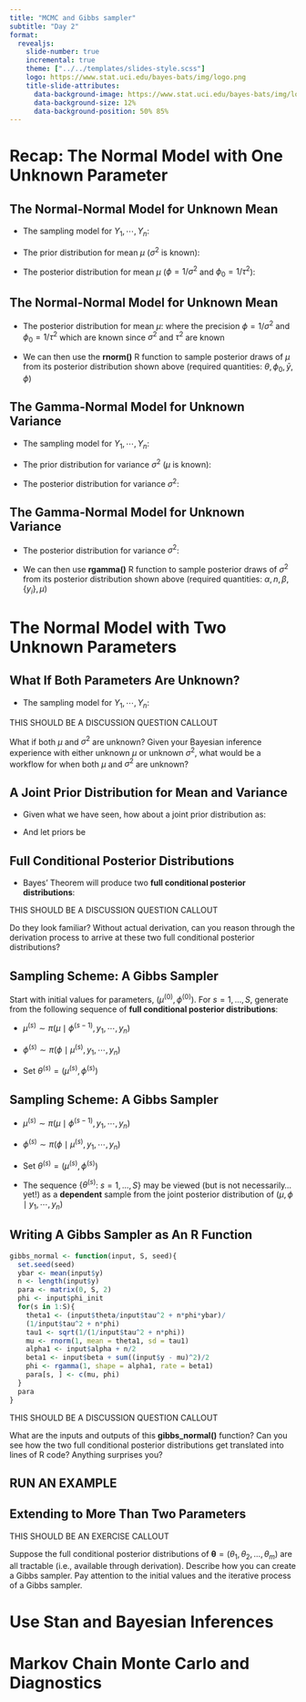 ```yaml
---
title: "MCMC and Gibbs sampler"
subtitle: "Day 2"
format: 
  revealjs:
    slide-number: true
    incremental: true
    theme: ["../../templates/slides-style.scss"]
    logo: https://www.stat.uci.edu/bayes-bats/img/logo.png
    title-slide-attributes: 
      data-background-image: https://www.stat.uci.edu/bayes-bats/img/logo.png
      data-background-size: 12%
      data-background-position: 50% 85%
---
```


# Recap: The Normal Model with One Unknown Parameter

## The Normal-Normal Model for Unknown Mean

- The sampling model for $Y_1, \cdots, Y_n$: 
    \begin{equation}
    Y_1, \cdots, Y_n \mid \mu, \sigma \overset{i.i.d.}{\sim} \textrm{Normal}(\mu, \sigma^2).
    \end{equation}
    
- The prior distribution for mean $\mu$ ($\sigma^2$ is known):
    \begin{equation}
    \mu \mid {\color{red}\sigma} \sim \textrm{Normal}(\theta, \tau^2).
    \end{equation}
    
- The posterior distribution for mean $\mu$ ($\phi = 1/\sigma^2$ and $\phi_0 = 1/\tau^2$): 
    \begin{equation}
    \mu \mid y_1, \cdots, y_n, {\color{red}\phi} \sim \textrm{Normal}\left(\frac{\phi_0 \theta + n\phi\bar{y} }{\phi_0 + n\phi}, \sqrt{\frac{1}{\phi_0 + n \phi}}\right)
    \end{equation}

## The Normal-Normal Model for Unknown Mean
   
- The posterior distribution for mean $\mu$: 
    \begin{equation}
    \mu \mid y_1, \cdots, y_n, {\color{red}\phi} \sim \textrm{Normal}\left(\frac{\phi_0 \theta + n\phi\bar{y} }{\phi_0 + n\phi}, \sqrt{\frac{1}{\phi_0 + n \phi}}\right)
    \end{equation}
    where the precision $\phi = 1/\sigma^2$ and $\phi_0 = 1/\tau^2$ which are known since $\sigma^2$ and $\tau^2$ are known
    
- We can then use the **rnorm()** R function to sample posterior draws of $\mu$ from its posterior distribution shown above (required quantities: $\theta, \phi_0, \bar{y}, \phi$)

## The Gamma-Normal Model for Unknown Variance

- The sampling model for $Y_1, \cdots, Y_n$: 
    \begin{equation}
    Y_1, \cdots, Y_n \mid \mu, \sigma \overset{i.i.d.}{\sim} \textrm{Normal}(\mu, \sigma^2).
    \end{equation}
    
 - The prior distribution for variance $\sigma^2$ ($\mu$ is known):
    \begin{equation}
    1/\sigma^2 \mid {\color{red}\mu} \sim \textrm{Gamma}(\alpha, \beta).
    \end{equation}

- The posterior distribution for variance $\sigma^2$: 
    \begin{equation}
    1/\sigma^2 \mid y_1, \cdots, y_n, {\color{red}\mu} \sim \textrm{Gamma} \left(\alpha + \frac{n}{2}, \beta + \frac{1}{2}\sum_{i=1}^{n}(y_i - \mu)^2 \right)
    \end{equation}
    
## The Gamma-Normal Model for Unknown Variance
- The posterior distribution for variance $\sigma^2$: 
    \begin{equation}
    1/\sigma^2 \mid y_1, \cdots, y_n, {\color{red}\mu} \sim \textrm{Gamma} \left(\alpha + \frac{n}{2}, \beta + \frac{1}{2}\sum_{i=1}^{n}(y_i - \mu)^2 \right)
    \end{equation}
    
- We can then use **rgamma()** R function to sample posterior draws of $\sigma^2$ from its posterior distribution shown above (required quantities: $\alpha, n, \beta, \{y_i\}, \mu$)

# The Normal Model with Two Unknown Parameters

## What If Both Parameters Are Unknown?
::: {.nonincremental}
- The sampling model for $Y_1, \cdots, Y_n$: 
    \begin{equation}
    Y_1, \cdots, Y_n \mid \mu, \sigma \overset{i.i.d.}{\sim} \textrm{Normal}(\mu, \sigma^2).
    \end{equation}
:::

::: {.callout-note}
THIS SHOULD BE A DISCUSSION QUESTION CALLOUT

What if both $\mu$ and $\sigma^2$ are unknown? Given your Bayesian inference experience with either unknown $\mu$ or unknown $\sigma^2$, what would be a workflow for when both $\mu$ and $\sigma^2$ are unknown?
:::

## A Joint Prior Distribution for Mean and Variance

- Given what we have seen, how about a joint prior distribution as:
\begin{equation}
\pi(\mu, \sigma^2) = \pi_1(\mu) \pi_2(\sigma^2)
\end{equation}

- And let priors be 
\begin{eqnarray}
\mu &\sim& \textrm{Normal}(\theta, \tau^2)\\
1/\sigma^2 &\sim& \textrm{Gamma}(\alpha, \beta)
\end{eqnarray}

## Full Conditional Posterior Distributions
::: {.nonincremental}
- Bayes' Theorem will produce two **full conditional posterior distributions**:
:::

\begin{eqnarray}
\mu \mid y_1, \cdots, y_n,{\color{red}\phi} &\sim& \textrm{Normal}\left(\frac{\phi_0 \theta + n\phi\bar{y}}{\phi_0 + n \phi}, \sqrt{\frac{1}{\phi_0 + n \phi}}\right)  \\ \nonumber 
1/\sigma^2 = \phi \mid y_1, \cdots, y_n,{\color{red}\mu} &\sim& \textrm{Gamma} \left(\alpha + \frac{n}{2}, \beta + \frac{1}{2}\sum_{i=1}^{n}(y_i - \mu)^2 \right) \nonumber \\
\end{eqnarray}

::: {.callout-note}
THIS SHOULD BE A DISCUSSION QUESTION CALLOUT

Do they look familiar? Without actual derivation, can you reason through the derivation process to arrive at these two full conditional posterior distributions?
:::

## Sampling Scheme: A Gibbs Sampler

\begin{eqnarray}
\mu \mid y_1, \cdots, y_n,{\color{red}\phi} &\sim& \textrm{Normal}\left(\frac{\phi_0 \theta + n\phi\bar{y}}{\phi_0 + n \phi}, \sqrt{\frac{1}{\phi_0 + n \phi}}\right)  \\ \nonumber 
1/\sigma^2 = \phi \mid y_1, \cdots, y_n,{\color{red}\mu} &\sim& \textrm{Gamma} \left(\alpha + \frac{n}{2}, \beta + \frac{1}{2}\sum_{i=1}^{n}(y_i - \mu)^2 \right) \nonumber \\
\end{eqnarray}

Start with initial values for parameters, $(\mu^{(0)},  \phi^{(0)})$. For $s = 1, \ldots, S$, generate from the following sequence of **full conditional posterior distributions**:

- $\mu^{(s)} \sim \pi(\mu \mid \phi^{(s-1)}, y_1, \cdots, y_n)$

- $\phi^{(s)} \sim \pi(\phi \mid \mu^{(s)}, y_1, \cdots, y_n)$

- Set $\theta^{(s)} = (\mu^{(s)}, \phi^{(s)})$

## Sampling Scheme: A Gibbs Sampler

::: {.nonincremental}
- $\mu^{(s)} \sim \pi(\mu \mid \phi^{(s-1)}, y_1, \cdots, y_n)$

- $\phi^{(s)} \sim \pi(\phi \mid \mu^{(s)}, y_1, \cdots, y_n)$

- Set $\theta^{(s)} = (\mu^{(s)}, \phi^{(s)})$

- The sequence  $\{\theta^{(s)}$: $s = 1, \ldots, S\}$ may be viewed
(but is not necessarily... yet!) as a **dependent** sample from the joint
posterior distribution of $(\mu, \phi \mid y_1, \cdots, y_n)$
:::

## Writing A Gibbs Sampler as An R Function

```r
gibbs_normal <- function(input, S, seed){
  set.seed(seed)
  ybar <- mean(input$y)
  n <- length(input$y)
  para <- matrix(0, S, 2)
  phi <- input$phi_init
  for(s in 1:S){
    theta1 <- (input$theta/input$tau^2 + n*phi*ybar)/
    (1/input$tau^2 + n*phi)
    tau1 <- sqrt(1/(1/input$tau^2 + n*phi))
    mu <- rnorm(1, mean = theta1, sd = tau1)
    alpha1 <- input$alpha + n/2
    beta1 <- input$beta + sum((input$y - mu)^2)/2 
    phi <- rgamma(1, shape = alpha1, rate = beta1)
    para[s, ] <- c(mu, phi)
  }
  para 
}
```

::: {.callout-note}
THIS SHOULD BE A DISCUSSION QUESTION CALLOUT

What are the inputs and outputs of this **gibbs_normal()** function? Can you see how the two full conditional posterior distributions get translated into lines of R code? Anything surprises you?
:::

## RUN AN EXAMPLE

## Extending to More Than Two Parameters

::: {.callout-note}
THIS SHOULD BE AN EXERCISE CALLOUT

Suppose the full conditional posterior distributions of $\boldsymbol\theta = (\theta_1, \theta_2, \ldots, \theta_m)$ are all tractable (i.e., available through derivation). Describe how you can create a Gibbs sampler. Pay attention to the initial values and the iterative process of a Gibbs sampler.
:::

# Use Stan and Bayesian Inferences

# Markov Chain Monte Carlo and Diagnostics